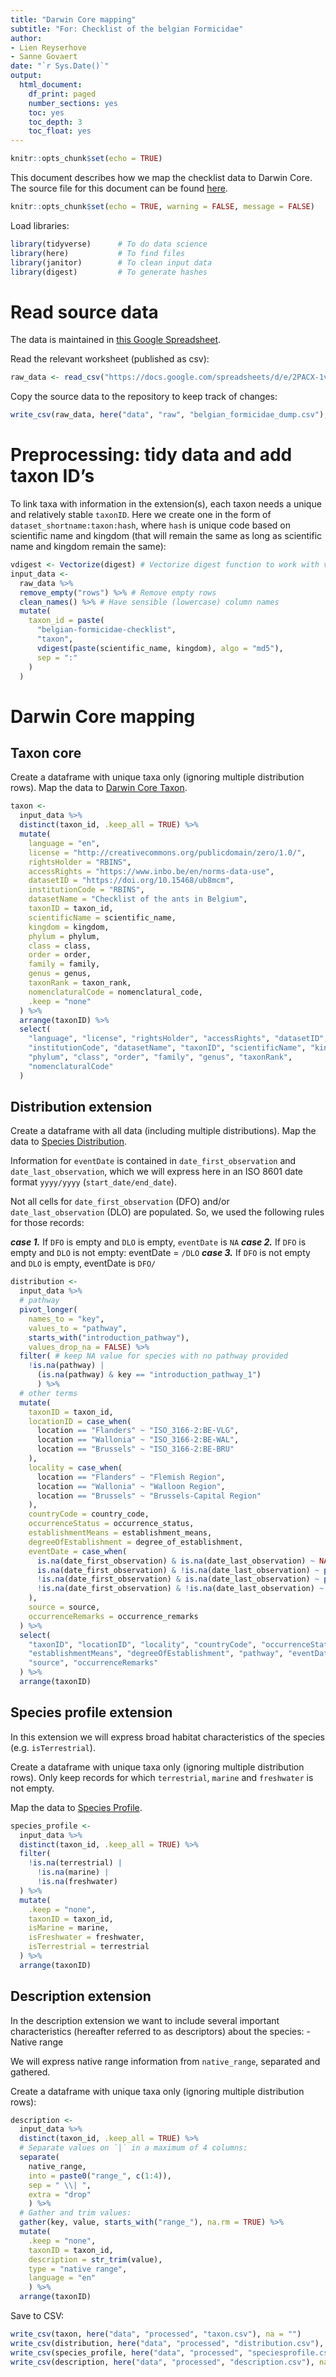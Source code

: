```yaml
---
title: "Darwin Core mapping"
subtitle: "For: Checklist of the belgian Formicidae"
author:
- Lien Reyserhove
- Sanne Govaert
date: "`r Sys.Date()`"
output:
  html_document:
    df_print: paged
    number_sections: yes
    toc: yes
    toc_depth: 3
    toc_float: yes
---
```


```r
knitr::opts_chunk$set(echo = TRUE)
```

This document describes how we map the checklist data to Darwin Core. The source file for this document can be found [here](https://github.com/trias-project/ad-hoc-checklist/blob/master/src/dwc_mapping.Rmd).

```r
knitr::opts_chunk$set(echo = TRUE, warning = FALSE, message = FALSE)
```

Load libraries:

```r
library(tidyverse)      # To do data science
library(here)           # To find files
library(janitor)        # To clean input data
library(digest)         # To generate hashes
```

# Read source data

The data is maintained in [this Google Spreadsheet](https://docs.google.com/spreadsheets/d/1LeXXbry2ArK2rngsmFjz_xErwE1KwQ8ujtvHNmTVA6E/edit#gid=1172557183).

Read the relevant worksheet (published as csv):

```r
raw_data <- read_csv("https://docs.google.com/spreadsheets/d/e/2PACX-1vTl8IEk2fProQorMu5xKQPdMXl3OQp-c0f6eBXitv0BiVFZ3JSJCde0PtbFXuETgguf6vK8b43FDX1C/pub?gid=1172557183&single=true&output=csv", show_col_types = FALSE)
```

Copy the source data to the repository to keep track of changes:

```r
write_csv(raw_data, here("data", "raw", "belgian_formicidae_dump.csv"), na = "")
```


# Preprocessing: tidy data and add taxon ID's

To link taxa with information in the extension(s), each taxon needs a unique and relatively stable `taxonID`. Here we create one in the form of `dataset_shortname:taxon:hash`, where `hash` is unique code based on scientific name and kingdom (that will remain the same as long as scientific name and kingdom remain the same):

```r
vdigest <- Vectorize(digest) # Vectorize digest function to work with vectors
input_data <-
  raw_data %>%
  remove_empty("rows") %>% # Remove empty rows
  clean_names() %>% # Have sensible (lowercase) column names
  mutate(
    taxon_id = paste(
      "belgian-formicidae-checklist",
      "taxon",
      vdigest(paste(scientific_name, kingdom), algo = "md5"),
      sep = ":"
    )
  )
```

# Darwin Core mapping

## Taxon core

Create a dataframe with unique taxa only (ignoring multiple distribution rows). Map the data to [Darwin Core Taxon](http://rs.gbif.org/core/dwc_taxon_2015-04-24.xml).

```r
taxon <-
  input_data %>%
  distinct(taxon_id, .keep_all = TRUE) %>%
  mutate(
    language = "en",
    license = "http://creativecommons.org/publicdomain/zero/1.0/",
    rightsHolder = "RBINS",
    accessRights = "https://www.inbo.be/en/norms-data-use",
    datasetID = "https://doi.org/10.15468/ub8mcm",
    institutionCode = "RBINS",
    datasetName = "Checklist of the ants in Belgium",
    taxonID = taxon_id,
    scientificName = scientific_name,
    kingdom = kingdom,
    phylum = phylum,
    class = class,
    order = order,
    family = family,
    genus = genus,
    taxonRank = taxon_rank,
    nomenclaturalCode = nomenclatural_code,
    .keep = "none"
  ) %>% 
  arrange(taxonID) %>% 
  select(
    "language", "license", "rightsHolder", "accessRights", "datasetID",
    "institutionCode", "datasetName", "taxonID", "scientificName", "kingdom", 
    "phylum", "class", "order", "family", "genus", "taxonRank",
    "nomenclaturalCode"
  )
```

## Distribution extension

Create a dataframe with all data (including multiple distributions). Map the data to [Species Distribution](http://rs.gbif.org/extension/gbif/1.0/distribution.xml).

Information for `eventDate` is contained in `date_first_observation` and `date_last_observation`, which we will express here in an ISO 8601 date format `yyyy/yyyy` (`start_date/end_date`).

Not all cells for `date_first_observation` (DFO) and/or `date_last_observation` (DLO) are populated. So, we used the following rules for those records: 

***case 1.*** If `DFO` is empty and `DLO` is empty, `eventDate` is `NA` 
***case 2.***  If `DFO` is empty and `DLO` is not empty: eventDate = `/DLO`
***case 3.*** If `DFO` is not empty and `DLO` is empty, eventDate is `DFO/`

```r
distribution <-
  input_data %>%
  # pathway
  pivot_longer(
    names_to = "key", 
    values_to = "pathway", 
    starts_with("introduction_pathway"),
    values_drop_na = FALSE) %>%
  filter( # keep NA value for species with no pathway provided
    !is.na(pathway) |
      (is.na(pathway) & key == "introduction_pathway_1")
      ) %>% 
  # other terms
  mutate(
    taxonID = taxon_id,
    locationID = case_when(
      location == "Flanders" ~ "ISO_3166-2:BE-VLG",
      location == "Wallonia" ~ "ISO_3166-2:BE-WAL",
      location == "Brussels" ~ "ISO_3166-2:BE-BRU"
    ),
    locality = case_when(
      location == "Flanders" ~ "Flemish Region",
      location == "Wallonia" ~ "Walloon Region",
      location == "Brussels" ~ "Brussels-Capital Region"
    ),
    countryCode = country_code,
    occurrenceStatus = occurrence_status,
    establishmentMeans = establishment_means,
    degreeOfEstablishment = degree_of_establishment,
    eventDate = case_when(
      is.na(date_first_observation) & is.na(date_last_observation) ~ NA,
      is.na(date_first_observation) & !is.na(date_last_observation) ~ paste0("/", date_last_observation),
      !is.na(date_first_observation) & is.na(date_last_observation) ~ paste0(date_first_observation, "/"),
      !is.na(date_first_observation) & !is.na(date_last_observation) ~ paste(date_first_observation, date_last_observation, sep = "/")
    ),
    source = source,
    occurrenceRemarks = occurrence_remarks
  ) %>%
  select(
    "taxonID", "locationID", "locality", "countryCode", "occurrenceStatus",
    "establishmentMeans", "degreeOfEstablishment", "pathway", "eventDate",
    "source", "occurrenceRemarks"
  ) %>%
  arrange(taxonID)
```

## Species profile extension

In this extension we will express broad habitat characteristics of the species (e.g. `isTerrestrial`).

Create a dataframe with unique taxa only (ignoring multiple distribution rows).
Only keep records for which `terrestrial`, `marine` and `freshwater` is not empty.

Map the data to [Species Profile](http://rs.gbif.org/extension/gbif/1.0/speciesprofile.xml).

```r
species_profile <-
  input_data %>%
  distinct(taxon_id, .keep_all = TRUE) %>% 
  filter(
    !is.na(terrestrial) |
      !is.na(marine) |
      !is.na(freshwater)
  ) %>% 
  mutate(
    .keep = "none",
    taxonID = taxon_id,
    isMarine = marine,
    isFreshwater = freshwater,
    isTerrestrial = terrestrial
  ) %>% 
  arrange(taxonID)
```


## Description extension

In the description extension we want to include several important characteristics (hereafter referred to as descriptors) about the species:
- Native range

We will express native range information from `native_range`, separated and gathered.

Create a dataframe with unique taxa only (ignoring multiple distribution rows):

```r
description <-
  input_data %>%
  distinct(taxon_id, .keep_all = TRUE) %>%
  # Separate values on `|` in a maximum of 4 columns:
  separate(
    native_range,
    into = paste0("range_", c(1:4)),
    sep = " \\| ",
    extra = "drop"
    ) %>%
  # Gather and trim values:
  gather(key, value, starts_with("range_"), na.rm = TRUE) %>%
  mutate(
    .keep = "none",
    taxonID = taxon_id,
    description = str_trim(value),
    type = "native range",
    language = "en"
    ) %>% 
  arrange(taxonID)
```


Save to CSV:

```r
write_csv(taxon, here("data", "processed", "taxon.csv"), na = "")
write_csv(distribution, here("data", "processed", "distribution.csv"), na = "")
write_csv(species_profile, here("data", "processed", "speciesprofile.csv"), na = "")
write_csv(description, here("data", "processed", "description.csv"), na = "")
```
